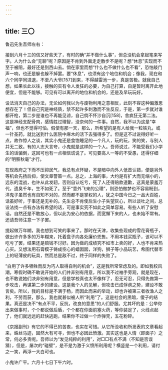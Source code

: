 ```yaml
---
---
---
```

title: 三〇
---




鲁迅先生吾师左右：

接到六月十三的信又好些天了，有时的确“并不做什么事”，但总没机会拿起笔来写字。人为什么会“无聊”呢？原因是不肯到外面走走散步不是呢？想“休息”实现而不至于被阻，最好还是到西山去。倘在家里而想“什么也不做什么也不看”，恐怕敲门声一响，也还是躲也躲不掉罢。要“休息”，也须有这个地位和机会；像我，现在和六个同学同进退，不至八大爷[157]到来，不得越雷池一步，真是苦极。就我自己想，如果长此以往，接触的实有令人发狂的必要，为自己打算，自是暂时离开此地便宜，但是不能够。可见有可以离开的地位和机会的，还是及早玩玩好。

设法消灭自己的办法，无论如何我以为与废物利用之意相反，此刻不容这种偏激思想存在了！但自己究是神经质，禁不起许多刺激而不生反应，于是，第一步就对谁都开枪，第二步是谁也不再能见谅，自己倘不怀沙自沉[158]，舍疯狂无第二法。这是神经支配骨肉，感情胜过理智，没奈何的一件事。自然，我不以为这是“幸福”，但也不觉得可怕。假使有那一天，那么，所希望的是有人给我一粒铁丸，或一针圣药，就比送到什么医院中麻木的活下去强得多了。但是这不过说得好听一点，故作惊人之谈，其实小鬼还是食饱睡足的一个凡人，玩的玩，笑的笑，与别人并无二致。有的人志大言夸，小鬼就是这样的一个人。吾师说过，不能受我们小学生的话骗倒，这回可也有一点相信谎说了。可见要高人一等的不受愚，还得仔细的“明察秋毫”才行。

在现政府之下而不压抑民气，我总有点怀疑，不是暗中向外人低首认错，便是另外等机会先扬后抑，使文章警策一点。总之，上海的事，大约是有扩大而无缩小的，远东的混战，也许从此发轫，否则自认吃亏，死了人还得赔款道歉，这真是蒙羞万代，遗臭千年，生不如死了。至于“意外飞来的公理”，则恐怕做梦也不容易盼到，洋鬼子虽然也有自知不对的，然而都不是掌权的人，犹之中国今日之一品大百姓，话虽好听，于事还是无补的。先生总不肯使后生小子失望灰心，所以谈吐之间，总设法找一点有办法有希望的话，可是事实究不如此之简单容易。有些人听了安慰话，自然还是不敢放心，但以此为安心的依据，而宽懈下来的人，也未始不常有。还请吾师注意一下子罢。

提起做万年糊，我也想到可笑的事来了。那时在天津，收集些现成的雪花膏瓶子，做出许许多多的万年糊来，托着盘子向各处廉价兜售。不用本钱买瓶子，该可以不吃亏了罢，结果还是赔钱不讨好。因为做的成绩究不如市上卖的好，人也不肯来热心买。又想法用石膏模子铸成空心的蜡囡囡，洋狗，狮子等小品玩艺，希图代替市上的轻薄皮的玩具，然而总是敌不过，终于同样的失败了。

“白用了许多牺牲而反为巧人取得自利的机会”，这是我所常常虑及的。即如我校风潮，寒假时确不敢说开始的人们并非别有用意，所以我不过袖手旁观，就是现在，也不敢说她们决非别有用意，但是学校真也太不像样了，忍无可忍，只得先做第一步攻击，再谋第二步的建设。这是我个人的见解，但攻击已成俘虏之势，建设不敢言矣。所以，我的目标是不满于杨，而因此而来的举动，却也许被第三者收渔人之利，不劳而获，那么，我也就甚似被人所“利用”了。这是社会的黑暗，傻子的结果。真还是决不“有点不平，反抗，改良的意思”的人们舒服。尤其坏的是：公举你出来做事时，个个都说做后盾，个个都在你面前塞火药，等你装足了，火线点起了，他们就远远的赶快逃跑，结果你不过做一个炸弹壳，五花粉碎。

《京报副刊》有它的不得已的苦衷，也实在可惜。从它所没收和所发表的文章看起来，蛛丝马迹，固然大有可寻，但也不必因此愤激。其实这也是人情（即面子）之常，何必多责呢。吾师以为“发见纯粹的利用”，对□□有点不满（不知是否误猜），但是，屡次的“碰壁”，是不是为激于义愤所利用呢？横竖是一个利用，请付之一笑，再浮一大白可也。

小鬼许广平。六月十七日下午六时。